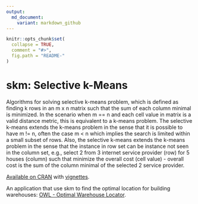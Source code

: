 ```yaml
---
output:
  md_document:
    variant: markdown_github
---
```


<!-- README.md is generated from README.Rmd. Please edit that file -->

```r
knitr::opts_chunk$set(
  collapse = TRUE,
  comment = "#>",
  fig.path = "README-"
)
```

# skm: Selective k-Means

Algorithms for solving selective k-means problem, which is defined as finding k rows in an m x n matrix such that the sum of each column minimal is minimized. In the scenario when m == n and each cell value in matrix is a valid distance metric, this is equivalent to a k-means problem. The selective k-means extends the k-means problem in the sense that it is possible to have m != n, often the case m < n which implies the search is limited within a small subset of rows. Also, the selective k-means extends the k-means problem in the sense that the instance in row set can be instance not seen in the column set, e.g., select 2 from 3 internet service provider (row) for 5 houses (column) such that minimize the overall cost (cell value) - overall cost is the sum of the column minimal of the selected 2 service provider.

[Available on CRAN](https://cran.r-project.org/package=skm) with [vignettes](https://cran.r-project.org/web/packages/skm/vignettes/skm-vignettes.html).

An application that use skm to find the optimal location for building warehouses: [OWL - Optimal Warehouse Locator](https://gyang.shinyapps.io/skm_owl/).
